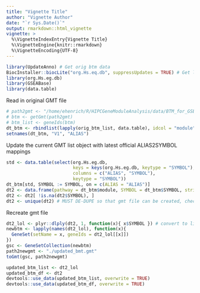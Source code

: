 ```yaml
---
title: "Vignette Title"
author: "Vignette Author"
date: "`r Sys.Date()`"
output: rmarkdown::html_vignette
vignette: >
  %\VignetteIndexEntry{Vignette Title}
  %\VignetteEngine{knitr::rmarkdown}
  %\VignetteEncoding{UTF-8}
---
```


```r
library(UpdateAnno) # Get orig btm data
BiocInstaller::biocLite("org.Hs.eq.db", suppressUpdates = TRUE) # Get latest version of official gene symbols
library(org.Hs.eg.db)
library(GSEABase)
library(data.table)
```

Read in original GMT file 
```r
# path2gmt <- "/home/ehenrich/R/HIPCGeneModuleAnalysis/data/BTM_for_GSEA_20131008.gmt"
# btm <- getGmt(path2gmt)
# btm_list <- geneIds(btm)
dt_btm <- rbindlist(lapply(orig_btm_list, data.table), idcol = "module") # change to data.table
setnames(dt_btm, "V1", "ALIAS")
```


Update the current GMT list object with latest official ALIAS2SYMBOL mappings
```r
std <- data.table(select(org.Hs.eg.db, 
                         keys = keys(org.Hs.eg.db, keytype = "SYMBOL"), 
                         columns = c("ALIAS", "SYMBOL"), 
                         keytype = "SYMBOL"))
dt_btm[std, SYMBOL := SYMBOL, on = c(ALIAS = "ALIAS")]
dt2 <- data.frame(pathway = dt_btm$module, SYMBOL = dt_btm$SYMBOL, stringsAsFactors = F)
dt2 <- dt2[ !is.na(dt2$SYMBOL), ]
dt2 <- unique(dt2) # MUST DE-DUPE so that gmt file can be created, checked by GeneSet()
```


Recreate gmt file
```r
dt2_lol <- plyr::dlply(dt2, 1, function(x){ x$SYMBOL }) # convert to list of lists
newbtm <- lapply(names(dt2_lol), function(x){
  GeneSet(setName = x, geneIds = dt2_lol[[x]])
})
gsc <- GeneSetCollection(newbtm)
path2newgmt <- "./updated_bmt.gmt"
toGmt(gsc, path2newgmt)
```

```r
updated_btm_list <- dt2_lol
updated_btm_df <- dt2
devtools::use_data(updated_btm_list, overwrite = TRUE)
devtools::use_data(updated_btm_df, overwrite = TRUE)
```
